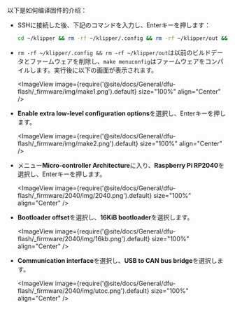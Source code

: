 以下是如何编译固件的介绍：
* SSHに接続した後、下記のコマンドを入力し、Enterキーを押します：

    ```bash
    cd ~/klipper && rm -rf ~/klipper/.config && rm -rf ~/klipper/out && make menuconfig
    ```

* `rm -rf ~/klipper/.config && rm -rf ~/klipper/out`は以前のビルドデータとファームウェアを削除し、`make menuconfig`はファームウェアをコンパイルします。実行後に以下の画面が表示されます。

    <ImageView image={require('@site/docs/General/dfu-flash/_firmware/img/make1.png').default} size="100%" align="Center" />

* **Enable extra low-level configuration options**を選択し、Enterキーを押します。

    <ImageView image={require('@site/docs/General/dfu-flash/_firmware/img/make2.png').default} size="100%" align="Center" />

* メニュー**Micro-controller Architecture**に入り、**Raspberry Pi RP2040**を選択し、Enterキーを押します。

    <ImageView image={require('@site/docs/General/dfu-flash/_firmware/2040/img/2040.png').default} size="100%" align="Center" />

* **Bootloader offset**を選択し、**16KiB bootloader**を選択します。

    <ImageView image={require('@site/docs/General/dfu-flash/_firmware/2040/img/16kb.png').default} size="100%" align="Center" />

* **Communication interface**を選択し、**USB to CAN bus bridge**を選択します。

    <ImageView image={require('@site/docs/General/dfu-flash/_firmware/2040/img/utoc.png').default} size="100%" align="Center" />